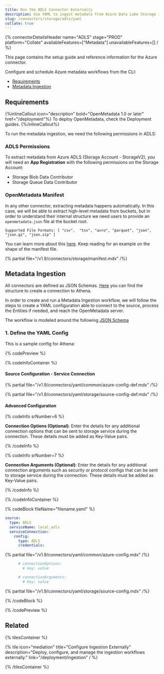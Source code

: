 ```yaml
---
title: Run the ADLS Connector Externally
description: Use YAML to ingest metadata from Azure Data Lake Storage including file paths, structures, and governance rules.
slug: /connectors/storage/adls/yaml
collate: true
---
```








{% connectorDetailsHeader
name="ADLS"
stage="PROD"
platform="Collate"
availableFeatures=["Metadata"]
unavailableFeatures=[]
/ %}

This page contains the setup guide and reference information for the Azure connector.

Configure and schedule Azure metadata workflows from the CLI:

- [Requirements](#requirements)
- [Metadata Ingestion](#metadata-ingestion)

<ExternalIngestionDeployment />

## Requirements

{%inlineCallout icon="description" bold="OpenMetadata 1.0 or later" href="/deployment"%}
To deploy OpenMetadata, check the Deployment guides.
{%/inlineCallout%}

To run the metadata ingestion, we need the following permissions in ADLS:

### ADLS Permissions

To extract metadata from Azure ADLS (Storage Account - StorageV2), you will need an **App Registration** with the following permissions on the Storage Account:
- Storage Blob Data Contributor
- Storage Queue Data Contributor

### OpenMetadata Manifest

In any other connector, extracting metadata happens automatically. In this case, we will be able to extract high-level
metadata from buckets, but in order to understand their internal structure we need users to provide an `openmetadata.json`
file at the bucket root.

`Supported File Formats: [ "csv",  "tsv", "avro", "parquet", "json", "json.gz", "json.zip" ]`

You can learn more about this [here](/connectors/storage). Keep reading for an example on the shape of the manifest file.

{% partial file="/v1.9/connectors/storage/manifest.mdx" /%}

## Metadata Ingestion

All connectors are defined as JSON Schemas.
[Here](https://github.com/open-metadata/OpenMetadata/blob/main/openmetadata-spec/src/main/resources/json/schema/entity/services/connections/storage/adlsConnection.json)
you can find the structure to create a connection to Athena.

In order to create and run a Metadata Ingestion workflow, we will follow
the steps to create a YAML configuration able to connect to the source,
process the Entities if needed, and reach the OpenMetadata server.

The workflow is modeled around the following
[JSON Schema](https://github.com/open-metadata/OpenMetadata/blob/main/openmetadata-spec/src/main/resources/json/schema/metadataIngestion/workflow.json)

### 1. Define the YAML Config

This is a sample config for Athena:

{% codePreview %}

{% codeInfoContainer %}

#### Source Configuration - Service Connection

{% partial file="/v1.9/connectors/yaml/common/azure-config-def.mdx" /%}

{% partial file="/v1.9/connectors/yaml/storage/source-config-def.mdx" /%}

<IngestionSinkDef />

<WorkflowConfigDef />

#### Advanced Configuration

{% codeInfo srNumber=6 %}

**Connection Options (Optional)**: Enter the details for any additional connection options that can be sent to storage service during the connection. These details must be added as Key-Value pairs.

{% /codeInfo %}

{% codeInfo srNumber=7 %}

**Connection Arguments (Optional)**: Enter the details for any additional connection arguments such as security or protocol configs that can be sent to storage service during the connection. These details must be added as Key-Value pairs.

{% /codeInfo %}

{% /codeInfoContainer %}

{% codeBlock fileName="filename.yaml" %}

```yaml {% isCodeBlock=true %}
source:
  type: ADLS
  serviceName: local_adls
  serviceConnection:
    config:
      type: ADLS
      credentials:
```

{% partial file="/v1.9/connectors/yaml/common/azure-config.mdx" /%}

```yaml {% srNumber=6 %}
      # connectionOptions:
        # key: value
```
```yaml {% srNumber=7 %}
      # connectionArguments:
        # key: value
```

{% partial file="/v1.9/connectors/yaml/storage/source-config.mdx" /%}

<IngestionSink />

<WorkflowConfig />

{% /codeBlock %}

{% /codePreview %}



<IngestionCli />

## Related

{% tilesContainer %}

{% tile
   icon="mediation"
   title="Configure Ingestion Externally"
   description="Deploy, configure, and manage the ingestion workflows externally."
   link="/deployment/ingestion"
 / %}

{% /tilesContainer %}
